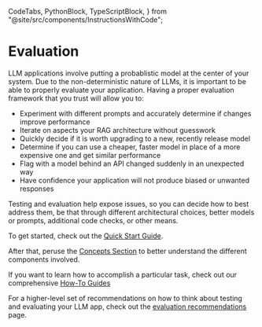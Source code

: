   CodeTabs,
  PythonBlock,
  TypeScriptBlock,
} from "@site/src/components/InstructionsWithCode";

# Evaluation

LLM applications involve putting a probablistic model at the center of your system.
Due to the non-deterministic nature of LLMs, it is important to be able to properly evaluate your application.
Having a proper evaluation framework that you trust will allow you to:

- Experiment with different prompts and accurately determine if changes improve performance
- Iterate on aspects your RAG architecture without guesswork
- Quickly decide if it is worth upgrading to a new, recently release model
- Determine if you can use a cheaper, faster model in place of a more expensive one and get similar performance
- Flag with a model behind an API changed suddenly in an unexpected way
- Have confidence your application will not produce biased or unwanted responses

Testing and evaluation help expose issues, so you can decide how to best address them, be that through different architectural choices, better models or prompts, additional code checks, or other means.


To get started, check out the [Quick Start Guide](/evaluation/quickstart).

After that, peruse the [Concepts Section](/evaluation/concepts) to better understand the different components involved.

If you want to learn how to accomplish a particular task, check out our comprehensive [How-To Guides](/evaluation/faq)

For a higher-level set of recommendations on how to think about testing and evaluating your LLM app, check out the [evaluation recommendations](/evaluation/recommendations) page.
